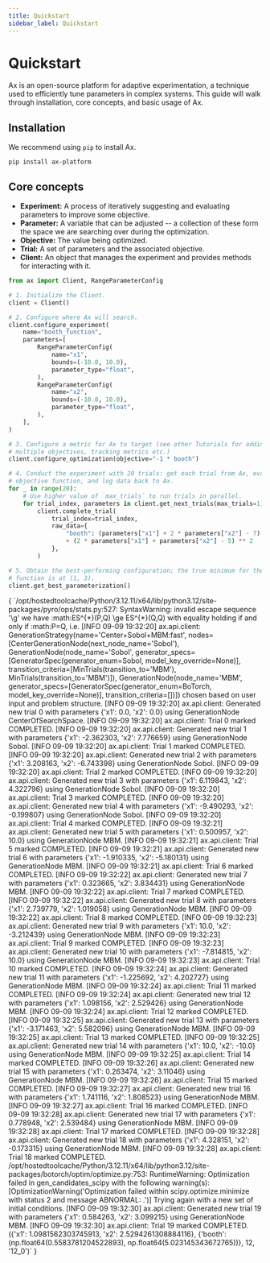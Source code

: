 ```yaml
---
title: Quickstart
sidebar_label: Quickstart
---
```



<LinkButtons
  githubUrl="https://github.com/facebook/ax/blob/main/tutorials/quickstart/quickstart.ipynb"
  colabUrl="https://colab.research.google.com/github/facebook/ax/blob/main/tutorials/quickstart/quickstart.ipynb"
/>

# Quickstart

Ax is an open-source platform for adaptive experimentation, a technique used to
efficiently tune parameters in complex systems. This guide will walk through
installation, core concepts, and basic usage of Ax.

## Installation

We recommend using `pip` to install Ax.

```shell
pip install ax-platform
```

## Core concepts

- **Experiment:** A process of iteratively suggesting and evaluating parameters to
  improve some objective.
- **Parameter:** A variable that can be adjusted -- a collection of these form the space
  we are searching over during the optimization.
- **Objective:** The value being optimized.
- **Trial:** A set of parameters and the associated objective.
- **Client:** An object that manages the experiment and provides methods for interacting
  with it.

```python
from ax import Client, RangeParameterConfig

# 1. Initialize the Client.
client = Client()

# 2. Configure where Ax will search.
client.configure_experiment(
    name="booth_function",
    parameters=[
        RangeParameterConfig(
            name="x1",
            bounds=(-10.0, 10.0),
            parameter_type="float",
        ),
        RangeParameterConfig(
            name="x2",
            bounds=(-10.0, 10.0),
            parameter_type="float",
        ),
    ],
)

# 3. Configure a metric for Ax to target (see other Tutorials for adding constraints,
# multiple objectives, tracking metrics etc.)
client.configure_optimization(objective="-1 * booth")

# 4. Conduct the experiment with 20 trials: get each trial from Ax, evaluate the
# objective function, and log data back to Ax.
for _ in range(20):
    # Use higher value of `max_trials` to run trials in parallel.
    for trial_index, parameters in client.get_next_trials(max_trials=1).items():
        client.complete_trial(
            trial_index=trial_index,
            raw_data={
                "booth": (parameters["x1"] + 2 * parameters["x2"] - 7) ** 2
                + (2 * parameters["x1"] + parameters["x2"] - 5) ** 2
            },
        )

# 5. Obtain the best-performing configuration; the true minimum for the booth
# function is at (1, 3).
client.get_best_parameterization()
```

<CellOutput>
{
`/opt/hostedtoolcache/Python/3.12.11/x64/lib/python3.12/site-packages/pyro/ops/stats.py:527: SyntaxWarning: invalid escape sequence '\g'
  we have :math:ES^{*}(P,Q) \ge ES^{*}(Q,Q) with equality holding if and only if :math:P=Q, i.e.
[INFO 09-09 19:32:20] ax.api.client: GenerationStrategy(name='Center+Sobol+MBM:fast', nodes=[CenterGenerationNode(next_node_name='Sobol'), GenerationNode(node_name='Sobol', generator_specs=[GeneratorSpec(generator_enum=Sobol, model_key_override=None)], transition_criteria=[MinTrials(transition_to='MBM'), MinTrials(transition_to='MBM')]), GenerationNode(node_name='MBM', generator_specs=[GeneratorSpec(generator_enum=BoTorch, model_key_override=None)], transition_criteria=[])]) chosen based on user input and problem structure.
[INFO 09-09 19:32:20] ax.api.client: Generated new trial 0 with parameters {'x1': 0.0, 'x2': 0.0} using GenerationNode CenterOfSearchSpace.
[INFO 09-09 19:32:20] ax.api.client: Trial 0 marked COMPLETED.
[INFO 09-09 19:32:20] ax.api.client: Generated new trial 1 with parameters {'x1': -2.362303, 'x2': 7.776659} using GenerationNode Sobol.
[INFO 09-09 19:32:20] ax.api.client: Trial 1 marked COMPLETED.
[INFO 09-09 19:32:20] ax.api.client: Generated new trial 2 with parameters {'x1': 3.208163, 'x2': -6.743398} using GenerationNode Sobol.
[INFO 09-09 19:32:20] ax.api.client: Trial 2 marked COMPLETED.
[INFO 09-09 19:32:20] ax.api.client: Generated new trial 3 with parameters {'x1': 6.119843, 'x2': 4.322796} using GenerationNode Sobol.
[INFO 09-09 19:32:20] ax.api.client: Trial 3 marked COMPLETED.
[INFO 09-09 19:32:20] ax.api.client: Generated new trial 4 with parameters {'x1': -9.490293, 'x2': -0.199807} using GenerationNode Sobol.
[INFO 09-09 19:32:20] ax.api.client: Trial 4 marked COMPLETED.
[INFO 09-09 19:32:21] ax.api.client: Generated new trial 5 with parameters {'x1': 0.500957, 'x2': 10.0} using GenerationNode MBM.
[INFO 09-09 19:32:21] ax.api.client: Trial 5 marked COMPLETED.
[INFO 09-09 19:32:21] ax.api.client: Generated new trial 6 with parameters {'x1': -1.910335, 'x2': -5.180131} using GenerationNode MBM.
[INFO 09-09 19:32:21] ax.api.client: Trial 6 marked COMPLETED.
[INFO 09-09 19:32:22] ax.api.client: Generated new trial 7 with parameters {'x1': 0.323665, 'x2': 3.834431} using GenerationNode MBM.
[INFO 09-09 19:32:22] ax.api.client: Trial 7 marked COMPLETED.
[INFO 09-09 19:32:22] ax.api.client: Generated new trial 8 with parameters {'x1': 2.739779, 'x2': 1.019058} using GenerationNode MBM.
[INFO 09-09 19:32:22] ax.api.client: Trial 8 marked COMPLETED.
[INFO 09-09 19:32:23] ax.api.client: Generated new trial 9 with parameters {'x1': 10.0, 'x2': -3.212439} using GenerationNode MBM.
[INFO 09-09 19:32:23] ax.api.client: Trial 9 marked COMPLETED.
[INFO 09-09 19:32:23] ax.api.client: Generated new trial 10 with parameters {'x1': -7.814815, 'x2': 10.0} using GenerationNode MBM.
[INFO 09-09 19:32:23] ax.api.client: Trial 10 marked COMPLETED.
[INFO 09-09 19:32:24] ax.api.client: Generated new trial 11 with parameters {'x1': -1.225692, 'x2': 4.202727} using GenerationNode MBM.
[INFO 09-09 19:32:24] ax.api.client: Trial 11 marked COMPLETED.
[INFO 09-09 19:32:24] ax.api.client: Generated new trial 12 with parameters {'x1': 1.098156, 'x2': 2.529426} using GenerationNode MBM.
[INFO 09-09 19:32:24] ax.api.client: Trial 12 marked COMPLETED.
[INFO 09-09 19:32:25] ax.api.client: Generated new trial 13 with parameters {'x1': -3.171463, 'x2': 5.582096} using GenerationNode MBM.
[INFO 09-09 19:32:25] ax.api.client: Trial 13 marked COMPLETED.
[INFO 09-09 19:32:25] ax.api.client: Generated new trial 14 with parameters {'x1': 10.0, 'x2': -10.0} using GenerationNode MBM.
[INFO 09-09 19:32:25] ax.api.client: Trial 14 marked COMPLETED.
[INFO 09-09 19:32:26] ax.api.client: Generated new trial 15 with parameters {'x1': 0.263474, 'x2': 3.11046} using GenerationNode MBM.
[INFO 09-09 19:32:26] ax.api.client: Trial 15 marked COMPLETED.
[INFO 09-09 19:32:27] ax.api.client: Generated new trial 16 with parameters {'x1': 1.741116, 'x2': 1.808523} using GenerationNode MBM.
[INFO 09-09 19:32:27] ax.api.client: Trial 16 marked COMPLETED.
[INFO 09-09 19:32:28] ax.api.client: Generated new trial 17 with parameters {'x1': 0.778948, 'x2': 2.539484} using GenerationNode MBM.
[INFO 09-09 19:32:28] ax.api.client: Trial 17 marked COMPLETED.
[INFO 09-09 19:32:28] ax.api.client: Generated new trial 18 with parameters {'x1': 4.328151, 'x2': -0.173315} using GenerationNode MBM.
[INFO 09-09 19:32:28] ax.api.client: Trial 18 marked COMPLETED.
/opt/hostedtoolcache/Python/3.12.11/x64/lib/python3.12/site-packages/botorch/optim/optimize.py:753: RuntimeWarning:
Optimization failed in gen_candidates_scipy with the following warning(s):
[OptimizationWarning('Optimization failed within scipy.optimize.minimize with status 2 and message ABNORMAL: .')]
Trying again with a new set of initial conditions.
[INFO 09-09 19:32:30] ax.api.client: Generated new trial 19 with parameters {'x1': 0.584263, 'x2': 3.099215} using GenerationNode MBM.
[INFO 09-09 19:32:30] ax.api.client: Trial 19 marked COMPLETED.
({'x1': 1.0981562303745913, 'x2': 2.5294261308884116},
 {'booth': (np.float64(0.5583781204522893), np.float64(5.023145343672765))},
 12,
 '12_0')`
}
</CellOutput>


